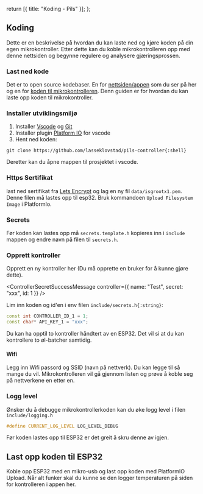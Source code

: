 
  return [{ title: "Koding - Pils" }];
};

## Koding

Dette er en beskrivelse på hvordan du kan laste ned og kjøre koden på din egen mikrokontroller.
Etter dette kan du koble mikrokontrolleren opp med denne nettsiden og begynne regulere og analysere gjæringsprossen.

### Last ned kode

Det er to open source kodebaser. En for [nettsiden/appen][pils-app] som du ser på her og en for [koden til mikrokontrolleren][pils-controller].
Denn guiden er for hvordan du kan laste opp koden til mikrokontroller.

### Installer utviklingsmiljø

1. Installer [Vscode][vscode] og [Git][git]
2. Installer plugin [Platform IO][platform-io] for vscode
3. Hent ned koden:

`git clone https://github.com/lasseklovstad/pils-controller{:shell}`

Deretter kan du åpne mappen til prosjektet i vscode.

### Https Sertifikat

last ned sertifikat fra [Lets Encrypt][lets-encrypt] og lag en ny fil `data/isgrootx1.pem`.
Denne filen må lastes opp til esp32. Bruk kommandoen `Upload Filesystem Image` i PlatformIo.

### Secrets

Før koden kan lastes opp må `secrets.template.h` kopieres inn i `include` mappen og endre navn på filen til `secrets.h`.

### Opprett kontroller

Opprett en ny kontroller <Link to="/controller">her</Link> (Du må opprette en bruker for å kunne gjøre dette).

<ControllerSecretSuccessMessage
  controller={{ name: "Test", secret: "xxx", id: 1 }}
/>

Lim inn koden og id'en i env filen `include/secrets.h{:string}`:

```c++
const int CONTROLLER_ID_1 = 1;
const char* API_KEY_1 = "xxx";
```

Du kan ha opptil to kontroller håndtert av en ESP32. Det vil si at du kan kontrollere to øl-batcher samtidig.

#### Wifi

Legg inn Wifi passord og SSID (navn på nettverk). Du kan legge til så mange du vil. Mikrokontrolleren vil gå gjennom listen og prøve å koble seg på nettverkene en etter en.

### Logg level

Ønsker du å debugge mikrokontrollerkoden kan du øke logg level i filen `include/logging.h`

```c++
#define CURRENT_LOG_LEVEL LOG_LEVEL_DEBUG
```

Før koden lastes opp til ESP32 er det greit å skru denne av igjen.

## Last opp koden til ESP32

Koble opp ESP32 med en mikro-usb og last opp koden med PlatformIO Upload.
Når alt funker skal du kunne se den logger temperaturen på siden for kontrolleren i appen <Link to="/controller">her</Link>.

[pils-app]: https://github.com/lasseklovstad/pils-app
[pils-controller]: https://github.com/lasseklovstad/pils-controller
[vscode]: https://code.visualstudio.com/download
[platform-io]: https://platformio.org/install/ide?install=vscode
[git]: https://git-scm.com/downloads
[lets-encrypt]: https://letsencrypt.org/certs/isrgrootx1.pem
